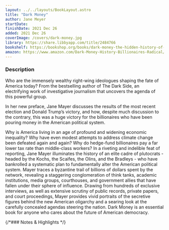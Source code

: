 ```yaml
---
layout: ../../layouts/BookLayout.astro
title: "Dark Money"
author: Jane Meyer
startDate:
finishDate: 2021 Dec 26
added: 2021 Dec 26
coverImage: /covers/dark-money.jpg
library: https://share.libbyapp.com/title/2484766
bookshelf: https://bookshop.org/books/dark-money-the-hidden-history-of-the-billionaires-behind-the-rise-of-the-radical-right/9780307947901
amazon: https://www.amazon.com/Dark-Money-History-Billionaires-Radical/dp/0307947904/
---
```


<ReadingTime
  startDate  = {frontmatter.startDate}
  finishDate = {frontmatter.finishDate}
/>

### Description
Who are the immensely wealthy right-wing ideologues shaping the fate of America today? From the bestselling author of The Dark Side, an electrifying work of investigative journalism that uncovers the agenda of this powerful group.

In her new preface, Jane Mayer discusses the results of the most recent election and Donald Trump’s victory, and how, despite much discussion to the contrary, this was a huge victory for the billionaires who have been pouring money in the American political system.

Why is America living in an age of profound and widening economic inequality? Why have even modest attempts to address climate change been defeated again and again? Why do hedge-fund billionaires pay a far lower tax rate than middle-class workers? In a riveting and indelible feat of reporting, Jane Mayer illuminates the history of an elite cadre of plutocrats - headed by the Kochs, the Scaifes, the Olins, and the Bradleys - who have bankrolled a systematic plan to fundamentally alter the American political system. Mayer traces a byzantine trail of billions of dollars spent by the network, revealing a staggering conglomeration of think tanks, academic institutions, media groups, courthouses, and government allies that have fallen under their sphere of influence. Drawing from hundreds of exclusive interviews, as well as extensive scrutiny of public records, private papers, and court proceedings, Mayer provides vivid portraits of the secretive figures behind the new American oligarchy and a searing look at the carefully concealed agendas steering the nation. Dark Money is an essential book for anyone who cares about the future of American democracy.

{/*### Notes & Highlights */}

<BuyBook
  library   = {frontmatter.library}
  bookshelf = {frontmatter.bookshelf}
  amazon    = {frontmatter.amazon}
/>
